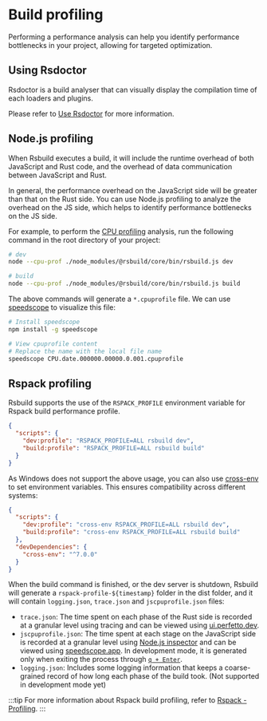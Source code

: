 # Build profiling

Performing a performance analysis can help you identify performance bottlenecks in your project, allowing for targeted optimization.

## Using Rsdoctor

Rsdoctor is a build analyser that can visually display the compilation time of each loaders and plugins.

Please refer to [Use Rsdoctor](/guide/debug/rsdoctor) for more information.

## Node.js profiling

When Rsbuild executes a build, it will include the runtime overhead of both JavaScript and Rust code, and the overhead of data communication between JavaScript and Rust.

In general, the performance overhead on the JavaScript side will be greater than that on the Rust side. You can use Node.js profiling to analyze the overhead on the JS side, which helps to identify performance bottlenecks on the JS side.

For example, to perform the [CPU profiling](https://nodejs.org/docs/v20.17.0/api/cli.html#--cpu-prof) analysis, run the following command in the root directory of your project:

```bash
# dev
node --cpu-prof ./node_modules/@rsbuild/core/bin/rsbuild.js dev

# build
node --cpu-prof ./node_modules/@rsbuild/core/bin/rsbuild.js build
```

The above commands will generate a `*.cpuprofile` file. We can use [speedscope](https://github.com/jlfwong/speedscope) to visualize this file:

```bash
# Install speedscope
npm install -g speedscope

# View cpuprofile content
# Replace the name with the local file name
speedscope CPU.date.000000.00000.0.001.cpuprofile
```

## Rspack profiling

Rsbuild supports the use of the `RSPACK_PROFILE` environment variable for Rspack build performance profile.

```json title="package.json"
{
  "scripts": {
    "dev:profile": "RSPACK_PROFILE=ALL rsbuild dev",
    "build:profile": "RSPACK_PROFILE=ALL rsbuild build"
  }
}
```

As Windows does not support the above usage, you can also use [cross-env](https://npmjs.com/package/cross-env) to set environment variables. This ensures compatibility across different systems:

```json title="package.json"
{
  "scripts": {
    "dev:profile": "cross-env RSPACK_PROFILE=ALL rsbuild dev",
    "build:profile": "cross-env RSPACK_PROFILE=ALL rsbuild build"
  },
  "devDependencies": {
    "cross-env": "^7.0.0"
  }
}
```

When the build command is finished, or the dev server is shutdown, Rsbuild will generate a `rspack-profile-${timestamp}` folder in the dist folder, and it will contain `logging.json`, `trace.json` and `jscpuprofile.json` files:

- `trace.json`: The time spent on each phase of the Rust side is recorded at a granular level using tracing and can be viewed using [ui.perfetto.dev](https://ui.perfetto.dev/).
- `jscpuprofile.json`: The time spent at each stage on the JavaScript side is recorded at a granular level using [Node.js inspector](https://nodejs.org/dist/latest-v18.x/docs/api/inspector.html) and can be viewed using [speedscope.app](https://www.speedscope.app/). In development mode, it is generated only when exiting the process through [`q + Enter`](/config/dev/cli-shortcuts).
- `logging.json`: Includes some logging information that keeps a coarse-grained record of how long each phase of the build took. (Not supported in development mode yet)

:::tip
For more information about Rspack build profiling, refer to [Rspack - Profiling](https://rspack.dev/contribute/development/profiling).
:::
